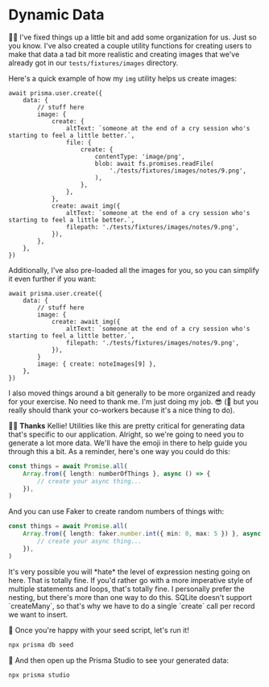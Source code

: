 # Dynamic Data

<EpicVideo url="https://www.epicweb.dev/workshops/data-modeling-deep-dive/generating-seed-data/dynamically-generating-data" />

🧝‍♂️ I've fixed things up a little bit and add some organization for us. Just so
you know. I've also created a couple utility functions for creating users to
make that data a tad bit more realistic and creating images that we've already
got in our `tests/fixtures/images` directory.

Here's a quick example of how my `img` utility helps us create images:

```tsx remove=5-15 add=16-19
await prisma.user.create({
	data: {
		// stuff here
		image: {
			create: {
				altText: `someone at the end of a cry session who's starting to feel a little better.`,
				file: {
					create: {
						contentType: 'image/png',
						blob: await fs.promises.readFile(
							'./tests/fixtures/images/notes/9.png',
						),
					},
				},
			},
			create: await img({
				altText: `someone at the end of a cry session who's starting to feel a little better.`,
				filepath: './tests/fixtures/images/notes/9.png',
			}),
		},
	},
})
```

Additionally, I've also pre-loaded all the images for you, so you can simplify
it even further if you want:

```tsx remove=4-9 add=10
await prisma.user.create({
	data: {
		// stuff here
		image: {
			create: await img({
				altText: `someone at the end of a cry session who's starting to feel a little better.`,
				filepath: './tests/fixtures/images/notes/9.png',
			}),
		}
		image: { create: noteImages[9] },
	},
})
```

I also moved things around a bit generally to be more organized and ready for
your exercise. No need to thank me. I'm just doing my job. 😎 (🦉 but you really
should thank your co-workers because it's a nice thing to do).

👨‍💼 **Thanks** Kellie! Utilities like this are pretty critical for generating
data that's specific to our application. Alright, so we're going to need you to
generate a lot more data. We'll have the emoji in there to help guide you
through this a bit. As a reminder, here's one way you could do this:

```ts
const things = await Promise.all(
	Array.from({ length: numberOfThings }, async () => {
		// create your async thing...
	}),
)
```

And you can use Faker to create random numbers of things with:

```ts
const things = await Promise.all(
	Array.from({ length: faker.number.int({ min: 0, max: 5 }) }, async () => {
		// create your async thing...
	}),
)
```

<callout-warning>
	It's very possible you will *hate* the level of expression nesting going on
	here. That is totally fine. If you'd rather go with a more imperative style of
	multiple statements and loops, that's totally fine. I personally prefer the
	nesting, but there's more than one way to do this.
</callout-warning>

<callout-info>
	SQLite doesn't support `createMany`, so that's why we have to do a single
	`create` call per record we want to insert.
</callout-info>

🐨 Once you're happy with your seed script, let's run it!

```sh nonumber
npx prisma db seed
```

🐨 And then open up the Prisma Studio to see your generated data:

```sh nonumber
npx prisma studio
```
